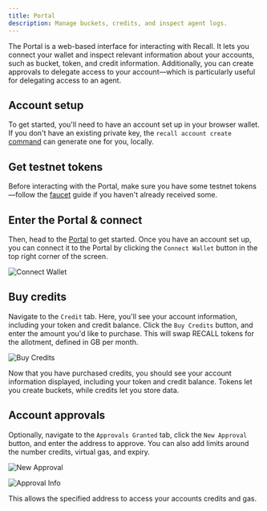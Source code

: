 ```yaml
---
title: Portal
description: Manage buckets, credits, and inspect agent logs.
---
```


The Portal is a web-based interface for interacting with Recall. It lets you connect your wallet and
inspect relevant information about your accounts, such as bucket, token, and credit information.
Additionally, you can create approvals to delegate access to your account—which is particularly
useful for delegating access to an agent.

<Steps>

<Step>

## Account setup

To get started, you'll need to have an account set up in your browser wallet. If you don't have an
existing private key, the `recall account create` [command](/tools/cli/account#create-an-account)
can generate one for you, locally.

</Step>

<Step>

## Get testnet tokens

Before interacting with the Portal, make sure you have some testnet tokens—follow the
[faucet](/intro/faucet) guide if you haven't already received some.

</Step>

<Step>

## Enter the Portal & connect

Then, head to the [Portal](https://portal.recall.network) to get started. Once you have an account
set up, you can connect it to the Portal by clicking the `Connect Wallet` button in the top right
corner of the screen.

![Connect Wallet](/img/portal/landing.png)

</Step>

<Step>

## Buy credits

Navigate to the `Credit` tab. Here, you'll see your account information, including your token and
credit balance. Click the `Buy Credits` button, and enter the amount you'd like to purchase. This
will swap RECALL tokens for the allotment, defined in GB per month.

![Buy Credits](/img/portal/account.png)

Now that you have purchased credits, you should see your account information displayed, including
your token and credit balance. Tokens let you create buckets, while credits let you store data.

</Step>

<Step>

## Account approvals

Optionally, navigate to the `Approvals Granted` tab, click the `New Approval` button, and enter the
address to approve. You can also add limits around the number credits, virtual gas, and expiry.

<div className="flex flex-row items-center gap-4">

![New Approval](/img/portal/new-approval.png)

![Approval Info](/img/portal/approval-info.png)

</div>

This allows the specified address to access your accounts credits and gas.

</Step>

</Steps>
